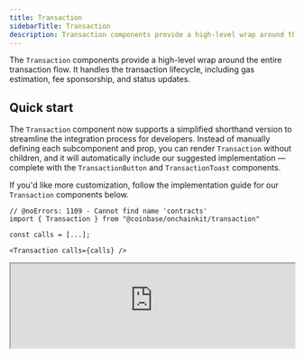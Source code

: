 ```yaml
---
title: Transaction
sidebarTitle: Transaction
description: Transaction components provide a high-level wrap around the entire transaction flow
---
```


The `Transaction` components provide a high-level wrap around the entire transaction flow. It handles the transaction lifecycle, including gas estimation, fee sponsorship, and status updates.

## Quick start

The `Transaction` component now supports a simplified shorthand version to streamline the integration process for developers. Instead of manually defining each subcomponent and prop, you can render `Transaction` without children, and it will automatically include our suggested implementation — complete with the `TransactionButton` and `TransactionToast` components.

If you'd like more customization, follow the implementation guide for our `Transaction` components below.

```tsx
// @noErrors: 1109 - Cannot find name 'contracts'
import { Transaction } from "@coinbase/onchainkit/transaction"

const calls = [...];

<Transaction calls={calls} />
```

<iframe
  src="https://684b5e62b1ff46bc5bf83966-aijszlfakk.chromatic.com/iframe.html?args=&id=onchainkit-transaction--default&viewMode=story&dark=true&hero=true"
  width="100%"
  height="auto"
/>

### Props

```ts
type TransactionProps = {
  calls?: Calls | Contracts | Array<Call | ContractFunctionParameters>; // An array of calls to be made in the transaction
  capabilities?: WalletCapabilities; // @deprecated Use `isSponsored` instead
  chainId?: number; // The chainId for the transaction
  children?: ReactNode; // The child components to be rendered within the transaction component
  className?: string; // An optional CSS class name for styling the component
  isSponsored?: boolean; // Whether the transactions are sponsored (default: false)
  onError?: (e: TransactionError) => void; // An optional callback function that handles transaction errors
  onStatus?: (lifecycleStatus: LifecycleStatus) => void; // An optional callback function that exposes the component lifecycle state
  onSuccess?: (response: TransactionResponseType) => void; // An optional callback function that exposes the transaction receipts
  resetAfter?: number; // An optional time (in ms) after which to reset the component
} & (
  | {
      children: ReactNode;
      disabled?: never; // An optional prop to disable submit button. Only available when children are not provided
    }
  | {
      children?: never;
      disabled?: boolean; // An optional prop to disable submit button. Only available when children are not provided
    }
);
```

## Walkthrough

<Steps>
  <Step title="Add calls">
  Execute one or multiple transactions using the Transaction component. You can pass transactions in either `Call` or `ContractFunctionParameters` format. The component will automatically apply batching logic if the user's wallet supports it.

  #### Types

  - [`ContractFunctionParameters`](https://github.com/wevm/viem/blob/ce1b8aff4d4523d3a324e500261c8c0867fd35e9/src/types/contract.ts#L188)
  - `Call` (see Supporting Types section below)

  <CodeGroup>
  ```tsx TransactionComponents.tsx
  // @noErrors: 2307
  import { useCallback } from 'react';
  import { Avatar, Name } from '@coinbase/onchainkit/identity';
  import { // [!code focus]
    Transaction, // [!code focus]
    TransactionButton,
    TransactionSponsor,
    TransactionStatus,
    TransactionStatusAction,
    TransactionStatusLabel,
  } from '@coinbase/onchainkit/transaction'; // [!code focus]
  import type { LifecycleStatus } from '@coinbase/onchainkit/transaction';
  import { Wallet, ConnectWallet } from '@coinbase/onchainkit/wallet';
  import { useAccount } from 'wagmi';
  import { calls } from '@/calls'; // [!code focus]

  // ---cut-start---

  const BASE_SEPOLIA_CHAIN_ID = 84532;
  // ---cut-end---

  export default function TransactionComponents() {
    const { address } = useAccount();

    const handleOnStatus = useCallback((status: LifecycleStatus) => {
      console.log('LifecycleStatus', status);
    }, []);

    return address ? (
      <Transaction // [!code focus]
        chainId={BASE_SEPOLIA_CHAIN_ID} // [!code focus]
        calls={calls} // [!code focus]
        onStatus={handleOnStatus} // [!code focus]
      >
        <TransactionButton />
        <TransactionSponsor />
        <TransactionStatus>
          <TransactionStatusLabel />
          <TransactionStatusAction />
        </TransactionStatus>
      </Transaction> // [!code focus]
    ) : (
      <Wallet>
        <ConnectWallet>
          <Avatar className='h-6 w-6' />
          <Name />
        </ConnectWallet>
      </Wallet>
    );
  };
  ```

  ```ts calls.ts
  const clickContractAddress = '0x67c97D1FB8184F038592b2109F854dfb09C77C75';
  const clickContractAbi = [
    {
      type: 'function',
      name: 'click',
      inputs: [],
      outputs: [],
      stateMutability: 'nonpayable',
    },
  ] as const;

  export const calls = [
    {
      address: clickContractAddress,
      abi: clickContractAbi,
      functionName: 'click',
      args: [],
    }
  ];
  ```
  </CodeGroup>

  <iframe
    src="https://684b5e62b1ff46bc5bf83966-aijszlfakk.chromatic.com/iframe.html?args=&id=onchainkit-transaction--types&viewMode=story&dark=true&hero=true"
    width="100%"
    height="auto"
  />
  {/* <App>
    <TransactionWrapper>
      {({ address, contracts, onStatus }) => {
        if (address) {
          return (
            <Transaction
              isSponsored={true}
              chainId={BASE_SEPOLIA_CHAIN_ID}
              contracts={contracts}
              onStatus={onStatus}
            >
              <TransactionButton />
              <TransactionSponsor />
              <TransactionStatus>
                <TransactionStatusLabel />
                <TransactionStatusAction />
              </TransactionStatus>
            </Transaction>
          )
        } else {
          return (
            <Wallet>
              <ConnectWallet>
                <Avatar className="h-6 w-6" />
                <Name />
              </ConnectWallet>
            </Wallet>
          )
        }
      }}

    </TransactionWrapper>
  </App> */}

  </Step>
  <Step title="Listen to LifecycleStatus">
  Take full control of your transactions data with the `LifecycleStatus` object via the `onStatus` prop.
  This TypeScript object provides `statusName` and `statusData` to keep you informed.

  ```tsx
  // @noErrors: 2307
  import { useCallback } from 'react';
  import {
    Transaction,
    TransactionButton,
    TransactionSponsor,
    TransactionStatus,
    TransactionToast,
    TransactionToastIcon,
    TransactionToastLabel,
    TransactionToastAction,
  } from '@coinbase/onchainkit/transaction';
  import {contracts} from '@/contracts';
  // ---cut-before---

  import type { LifecycleStatus } from '@coinbase/onchainkit/transaction'; // [!code focus]

  // omitted for brevity

  const handleOnStatus = useCallback((status: LifecycleStatus) => {  // [!code focus]
    console.log('Transaction status:', status); // [!code focus]
  }, []); // [!code focus]

  // omitted for brevity

  // Usage in component
  <Transaction  // [!code focus]
    contracts={contracts}
    onStatus={handleOnStatus} // [!code focus]
  >
    <TransactionButton />
    <TransactionSponsor />
    <TransactionToast>
      <TransactionToastIcon />
      <TransactionToastLabel />
      <TransactionToastAction />
    </TransactionToast>
  </Transaction>
  ```

  The Lifecycle Status features seven states for the transaction experience.

  ```ts
  import type { TransactionError } from "@coinbase/onchainkit/transaction";
  import type { Address, TransactionReceipt } from "viem";
  // ---cut-before---
  type LifecycleStatus =
    | {
        statusName: 'init';
        statusData: null;
      }
    | {
        statusName: 'error';
        statusData: TransactionError;
      }
    | {
        statusName: 'transactionIdle'; // initial status prior to the mutation function executing
        statusData: null;
      }
    | {
        statusName: 'buildingTransaction'; // resolving calls or contracts promise
        statusData: null;
      }
    | {
        statusName: 'transactionPending'; // if the mutation is currently executing
        statusData: null;
      }
    | {
        statusName: 'transactionLegacyExecuted';
        statusData: {
          transactionHashList: string[];
        };
      }
    | {
        statusName: 'success'; // if the last mutation attempt was successful
        statusData: {
          transactionReceipts: TransactionReceipt[];
        };
      };
  ```
  </Step>
  <Step title="Sponsor with Paymaster capabilities">
  To sponsor your transactions with Paymaster capabilities, configure your [`OnchainKitProvider`](/onchainkit/config/onchainkit-provider) with the appropriate `config.paymaster` URL, then pass `isSponsored={true}` to the `Transaction` component.

  Obtain a Paymaster and Bundler endpoint from the [Coinbase Developer Platform](https://portal.cdp.coinbase.com/products/bundler-and-paymaster).

  <Frame>
  <img
    alt="OnchainKit Paymaster and Bundler endpoint"
    title="OnchainKit Paymaster and Bundler endpoint"
    src="/images/onchainkit/onchainkit-components-paymaster-endpoint.png"
    width="702"
    loading="lazy"
  />
  </Frame>

  ```tsx
  // @noErrors:  2304 17008 1005
  <OnchainKitProvider
    config={{ // [!code focus]
      paymaster: process.env.PAYMASTER_ENDPOINT, // [!code focus]
    }} // [!code focus]
  >
  ```

  Next, pass `isSponsored={true}` to the `Transaction` component.

  ```tsx
  // @noErrors: 2580 2304 2322 - Cannot find name 'process', Cannot find name 'contracts'
  import { Transaction, TransactionButton, TransactionSponsor } from "@coinbase/onchainkit/transaction"
  // ---cut-before---
  // omitted for brevity
  <Transaction
    isSponsored={true} // [!code focus]
    contracts={contracts} // [!code focus]
  >
    <TransactionButton />
    <TransactionSponsor />
  </Transaction>
  ```
  </Step>
</Steps>


### Using `calls` with Promises

`Calls` also accepts asynchronous functions that are resolved on each button click. This can be useful if you're calling an API to retrieve transaction data.

These functions must resolve to `Call[]` or `ContractFunctionParameters[]`.

In the example the calls data will be fetched from api.transaction.com when the user clicks the Transaction Button.

```tsx
// @noErrors: 2322
import { Transaction, TransactionButton, LifecycleStatus} from '@coinbase/onchainkit/transaction';
import { baseSepolia } from 'wagmi/chains';

// ---cut-before---

const callsCallback = async () => { // [!code focus]
  const res = await fetch('api.transaction.com/createTransaction'); // [!code focus]
  const callData = await res.json(); // [!code focus]
  return callData; // [!code focus]
} // [!code focus]

export default function TransactionWithCalls() {

  return (
    <Transaction
      chainId={baseSepolia.id}
      calls={callsCallback} // [!code focus]
      onStatus={(status: LifecycleStatus) => console.log('Transaction status:', status)}
    >
      <TransactionButton />
    </Transaction>
  );
}
```

## Components

<Frame>
<div className="flex flex-col max-w-[648px] gap-6">
  <img
    src="/images/onchainkit/onchainkit-components-transaction-anatomy.png"
    alt="OnchainKit transaction anatomy component diagram"
    title="Visual breakdown of OnchainKit transaction components"
    width="648"
    loading="lazy"
  />
</div>
</Frame>

The components are designed to work together hierarchically. For each component, ensure the following:

- `<Transaction />` - Serves as the main container for all transaction-related components.
- `<TransactionButton />` - Handles the transaction initiation process.
- `<TransactionSponsor />` - Displays information about the sponsorship of transaction gas fees.
- `<TransactionStatus />` - Contains transaction status information and actions.
- `<TransactionStatusLabel />` - Displays the current status of the transaction.
- `<TransactionStatusAction />` - Provides additional actions based on the transaction status.
- `<TransactionToast />` - Displays a toast notification for the transaction status.
- `<TransactionToastIcon />` - Displays an icon in the transaction toast notification.
- `<TransactionToastLabel />` - Displays the label text in the transaction toast notification.
- `<TransactionToastAction />` - Provides additional actions within the transaction toast notification.

## Advanced Customization

### Custom Transaction Button with Render Props

For complete control over the transaction button rendering, use the `render` prop on `TransactionButton`. This allows you to implement custom UI while maintaining all transaction functionality:

```tsx
import { TransactionButton } from '@coinbase/onchainkit/transaction';

<TransactionButton
  render={({ status, onSubmit, isDisabled }) => (
    <button
      onClick={onSubmit}
      disabled={isDisabled}
      className="my-custom-transaction-button"
    >
      {status === 'pending' ? 'Processing...' : 'Submit Transaction'}
    </button>
  )}
/>
```

## Component Props

### TransactionButtonProps

```ts
type TransactionButtonProps = {
  className?: string; // An optional CSS class name for styling the button component
  disabled?: boolean; // A optional prop to disable the submit button
  text?: ReactNode; // An optional text to be displayed in the button component
  errorOverride?: TransactionButtonOverride; // Optional overrides for text and onClick handler in error state
  successOverride?: TransactionButtonOverride; // Optional overrides for text and onClick handler in success state
  pendingOverride?: Pick<TransactionButtonOverride, 'text'>; // Optional overrides for text in pending state
  render?: (params: {
    status: 'default' | 'success' | 'error' | 'pending';
    onSubmit: () => void;
    onSuccess: () => void;
    isDisabled: boolean;
    context: TransactionContextType;
  }) => ReactNode; // Custom render function for complete control of button rendering
};
```

### TransactionSponsorProps

```ts
type TransactionSponsorProps = {
  className?: string; // An optional CSS class name for styling the sponsor component
};
```

### TransactionStatusProps

```ts
type TransactionStatusProps = {
  children?: ReactNode; // The child components to be rendered within the status component
  className?: string; // An optional CSS class name for styling the status component
};
```

### TransactionStatusActionProps

```ts
type TransactionStatusActionProps = {
  className?: string; // An optional CSS class name for styling
};
```

### TransactionStatusLabelProps

```ts
type TransactionStatusLabelProps = {
  className?: string; // An optional CSS class name for styling
};
```

### TransactionToastProps

```ts
type TransactionToastProps = {
  children?: ReactNode; // The child components to be rendered within the toast component
  className?: string; // An optional CSS class name for styling the toast component
  duration?: number; // An optional value to customize time until toast disappears
  position?: 'top-center' | 'top-right' | 'bottom-center' | 'bottom-right'; // An optional position property to specify the toast's position on the screen
};
```

### TransactionToastActionProps

```ts
type TransactionToastActionProps = {
  className?: string; // An optional CSS class name for styling
};
```

### TransactionToastIconProps

```ts
type TransactionToastIconProps = {
  className?: string; // An optional CSS class name for styling
};
```

### TransactionToastLabelProps

```ts
type TransactionToastLabelProps = {
  className?: string; // An optional CSS class name for styling
};
```

### Supporting Types

```ts
type Call = { to: Hex; data?: Hex; value?: bigint };

type LifecycleStatus =
  | { statusName: 'init'; statusData: null }
  | { statusName: 'error'; statusData: TransactionError }
  | { statusName: 'transactionIdle'; statusData: null }
  | { statusName: 'buildingTransaction'; statusData: null }
  | { statusName: 'transactionPending'; statusData: null }
  | { statusName: 'transactionLegacyExecuted'; statusData: { transactionHashList: Address[] } }
  | { statusName: 'success'; statusData: { transactionReceipts: TransactionReceipt[] } }
  | { statusName: 'reset'; statusData: null };

type TransactionError = {
  code: string; // The error code representing the type of transaction error
  error: string; // The error message providing details about the transaction error
  message: string; // The error message providing details about the transaction error
};

type TransactionResponseType = {
  transactionReceipts: TransactionReceipt[];
};
```
